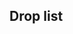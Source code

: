 ==Drop list==
<!--
AUTOGENERATED, leave a comment on this subpage if you have found any issues
(incorrect or missing info, non-optimal order, etc.)
Also, please list it in alphabetical order.
-->
{{Event/Section}}
{{DropList
|no_legend = true
|filter_button = true
|nodes = A,Q,S,V,W
|boss = V, W
|Agano: A/Easy, Q/Easy, S/Hard, V/Easy, W/Easy
|Asagumo: A/Easy, Q/Easy, S/Easy, V/Easy, W/Easy
|Harukaze: V/Easy, W/Easy
|Hayasui: A/Easy
|Hiryuu: V/Easy, W/Easy
|Kamoi: V/Easy, W/Easy
|Kunashiri : A/Easy, Q/Easy, S/Hard
|Mikuma: V/Easy, W/Easy
|Mutsu: V/Easy, W/Easy
|Nagato: V/Easy, W/Easy
|Noshiro: A/Easy, Q/Easy, S/Hard, V/Easy, W/Easy
|Nowaki: V/Easy, W/Easy
|Ooyodo: A/Easy, Q/Easy
|Shimushu: V/Easy, W/Easy
|Shoukaku: V/Easy, W/Easy
|Yamagumo: Q/Easy
|Yuubari: Q/Easy
|Zuihou: W/Hard
|Zuikaku: V/Easy, W/Easy
}}
</div>{{clear}} <!-- collapsible -->